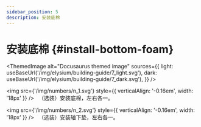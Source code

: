 ```yaml
---
sidebar_position: 5
description: 安装底棉
---
```



# 安装底棉 {#install-bottom-foam}

<ThemedImage
  alt="Docusaurus themed image"
  sources={{
    light: useBaseUrl('/img/elysium/building-guide/7_light.svg'),
    dark: useBaseUrl('/img/elysium/building-guide/7_dark.svg'),
  }}
/>

<img src={'/img/numbers/n_1.svg'} style={{ verticalAlign: '-0.16em', width: '18px' }} /> &nbsp; （选装）安装底棉，左右各一。

<img src={'/img/numbers/n_2.svg'} style={{ verticalAlign: '-0.16em', width: '18px' }} /> &nbsp; （选装）安装轴下垫，左右各一。